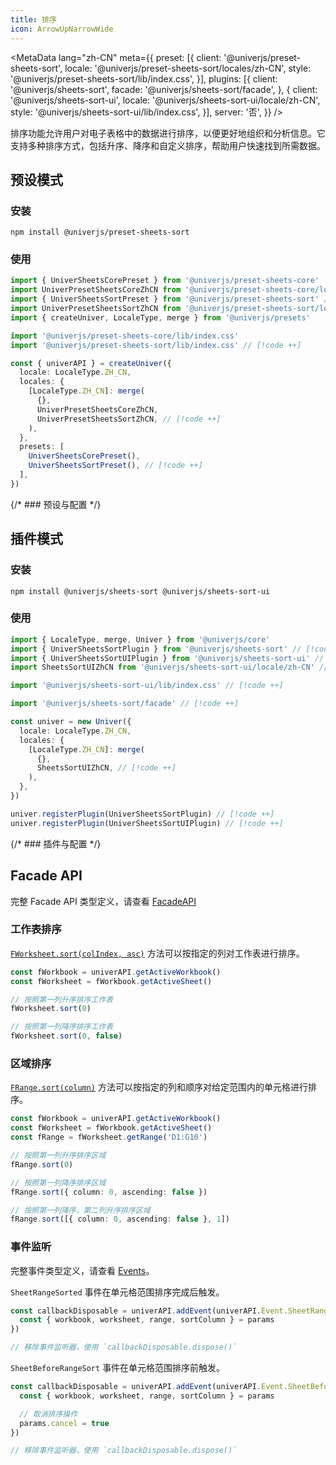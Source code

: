 ```yaml
---
title: 排序
icon: ArrowUpNarrowWide
---
```


<MetaData
  lang="zh-CN"
  meta={{
    preset: [{
      client: '@univerjs/preset-sheets-sort',
      locale: '@univerjs/preset-sheets-sort/locales/zh-CN',
      style: '@univerjs/preset-sheets-sort/lib/index.css',
    }],
    plugins: [{
      client: '@univerjs/sheets-sort',
      facade: '@univerjs/sheets-sort/facade',
    }, {
      client: '@univerjs/sheets-sort-ui',
      locale: '@univerjs/sheets-sort-ui/locale/zh-CN',
      style: '@univerjs/sheets-sort-ui/lib/index.css',
    }],
    server: '否',
  }}
/>

排序功能允许用户对电子表格中的数据进行排序，以便更好地组织和分析信息。它支持多种排序方式，包括升序、降序和自定义排序，帮助用户快速找到所需数据。

## 预设模式

### 安装

```package-install
npm install @univerjs/preset-sheets-sort
```

### 使用

```typescript
import { UniverSheetsCorePreset } from '@univerjs/preset-sheets-core'
import UniverPresetSheetsCoreZhCN from '@univerjs/preset-sheets-core/locales/zh-CN'
import { UniverSheetsSortPreset } from '@univerjs/preset-sheets-sort' // [!code ++]
import UniverPresetSheetsSortZhCN from '@univerjs/preset-sheets-sort/locales/zh-CN' // [!code ++]
import { createUniver, LocaleType, merge } from '@univerjs/presets'

import '@univerjs/preset-sheets-core/lib/index.css'
import '@univerjs/preset-sheets-sort/lib/index.css' // [!code ++]

const { univerAPI } = createUniver({
  locale: LocaleType.ZH_CN,
  locales: {
    [LocaleType.ZH_CN]: merge(
      {},
      UniverPresetSheetsCoreZhCN,
      UniverPresetSheetsSortZhCN, // [!code ++]
    ),
  },
  presets: [
    UniverSheetsCorePreset(),
    UniverSheetsSortPreset(), // [!code ++]
  ],
})
```

{/* ### 预设与配置 */}

## 插件模式

### 安装

```package-install
npm install @univerjs/sheets-sort @univerjs/sheets-sort-ui
```

### 使用

```typescript
import { LocaleType, merge, Univer } from '@univerjs/core'
import { UniverSheetsSortPlugin } from '@univerjs/sheets-sort' // [!code ++]
import { UniverSheetsSortUIPlugin } from '@univerjs/sheets-sort-ui' // [!code ++]
import SheetsSortUIZhCN from '@univerjs/sheets-sort-ui/locale/zh-CN' // [!code ++]

import '@univerjs/sheets-sort-ui/lib/index.css' // [!code ++]

import '@univerjs/sheets-sort/facade' // [!code ++]

const univer = new Univer({
  locale: LocaleType.ZH_CN,
  locales: {
    [LocaleType.ZH_CN]: merge(
      {},
      SheetsSortUIZhCN, // [!code ++]
    ),
  },
})

univer.registerPlugin(UniverSheetsSortPlugin) // [!code ++]
univer.registerPlugin(UniverSheetsSortUIPlugin) // [!code ++]
```

{/* ### 插件与配置 */}

## Facade API

完整 Facade API 类型定义，请查看 [FacadeAPI](https://reference.univer.ai/zh-CN)

### 工作表排序

[`FWorksheet.sort(colIndex, asc)`](https://reference.univer.ai/zh-CN/classes/FWorksheet#sort) 方法可以按指定的列对工作表进行排序。

```typescript
const fWorkbook = univerAPI.getActiveWorkbook()
const fWorksheet = fWorkbook.getActiveSheet()

// 按照第一列升序排序工作表
fWorksheet.sort(0)

// 按照第一列降序排序工作表
fWorksheet.sort(0, false)
```

### 区域排序

[`FRange.sort(column)`](https://reference.univer.ai/zh-CN/classes/FRange#sort) 方法可以按指定的列和顺序对给定范围内的单元格进行排序。

```typescript
const fWorkbook = univerAPI.getActiveWorkbook()
const fWorksheet = fWorkbook.getActiveSheet()
const fRange = fWorksheet.getRange('D1:G10')

// 按照第一列升序排序区域
fRange.sort(0)

// 按照第一列降序排序区域
fRange.sort({ column: 0, ascending: false })

// 按照第一列降序，第二列升序排序区域
fRange.sort([{ column: 0, ascending: false }, 1])
```

### 事件监听

完整事件类型定义，请查看 [Events](https://reference.univer.ai/zh-CN/classes/FEventName)。

`SheetRangeSorted` 事件在单元格范围排序完成后触发。

```typescript
const callbackDisposable = univerAPI.addEvent(univerAPI.Event.SheetRangeSorted, (params) => {
  const { workbook, worksheet, range, sortColumn } = params
})

// 移除事件监听器，使用 `callbackDisposable.dispose()`
```

`SheetBeforeRangeSort` 事件在单元格范围排序前触发。

```typescript
const callbackDisposable = univerAPI.addEvent(univerAPI.Event.SheetBeforeRangeSort, (params) => {
  const { workbook, worksheet, range, sortColumn } = params

  // 取消排序操作
  params.cancel = true
})

// 移除事件监听器，使用 `callbackDisposable.dispose()`
```
